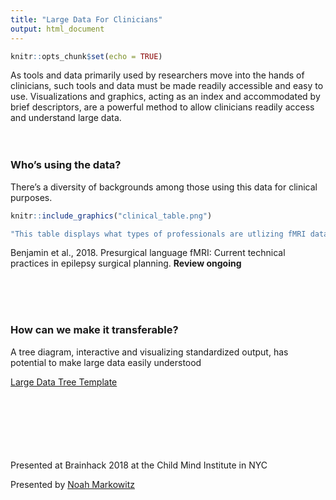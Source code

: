 ```yaml
---
title: "Large Data For Clinicians"
output: html_document
---
```


```r
knitr::opts_chunk$set(echo = TRUE)
```

As tools and data primarily used by researchers move into the hands of clinicians, such tools and data must be made readily accessible and easy to use. Visualizations and graphics, acting as an index and accommodated by brief descriptors, are a powerful method to allow clinicians readily access and understand large data.
\
\
\

### Who's using the data?

There's a diversity of backgrounds among those using this data for clinical purposes.

```r
knitr::include_graphics("clinical_table.png")
```


```r
"This table displays what types of professionals are utlizing fMRI data for clinical usage. It may be assummed not all backgrounds are trained fully navigating and interpreting large MRI databases."
```

Benjamin et al., 2018. Presurgical language fMRI: Current technical practices in epilepsy surgical planning. **Review ongoing**

\
\
\

### How can we make it transferable?

A tree diagram, interactive and visualizing standardized output, has potential to make large data easily understood

[Large Data Tree Template](BIDS_Tree_Template_Horizontal.html)
\
\
\
\
\
\
\

Presented at Brainhack 2018 at the Child Mind Institute in NYC

Presented by [Noah Markowitz](noahb.markowitz@gmail.com)
